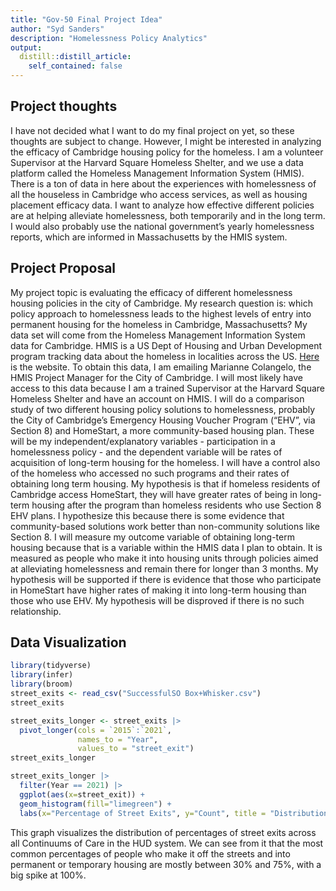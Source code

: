 ```yaml
---
title: "Gov-50 Final Project Idea"
author: "Syd Sanders"
description: "Homelessness Policy Analytics"
output:
  distill::distill_article:
    self_contained: false
---
```




## Project thoughts

I have not decided what I want to do my final project on yet, so these thoughts are subject to change. However, I might be interested in analyzing the efficacy of Cambridge housing policy for the homeless. I am a volunteer Supervisor at the Harvard Square Homeless Shelter, and we use a data platform called the Homeless Management Information System (HMIS). There is a ton of data in here about the experiences with homelessness of all the houseless in Cambridge who access services, as well as housing placement efficacy data. I want to analyze how effective different policies are at helping alleviate homelessness, both temporarily and in the long term. I would also probably use the national government's yearly homelessness reports, which are informed in Massachusetts by the HMIS system. 

## Project Proposal

My project topic is evaluating the efficacy of different homelessness housing policies in the city of Cambridge. My research question is: which policy approach to homelessness leads to the highest levels of entry into permanent housing for the homeless in Cambridge, Massachusetts? My data set will come from the Homeless Management Information System data for Cambridge. HMIS is a US Dept of Housing and Urban Development program tracking data about the homeless in localities across the US. [Here](https://www.hudexchange.info/programs/hmis/) is the website. To obtain this data, I am emailing Marianne Colangelo, the HMIS Project Manager for the City of Cambridge. I will most likely have access to this data because I am a trained Supervisor at the Harvard Square Homeless Shelter and have an account on HMIS. I will do a comparison study of two different housing policy solutions to homelessness, probably the City of Cambridge's Emergency Housing Voucher Program ("EHV", via Section 8) and HomeStart, a more community-based housing plan. These will be my independent/explanatory variables - participation in a homelessness policy - and the dependent variable will be rates of acquisition of long-term housing for the homeless. I will have a control also of the homeless who accessed no such programs and their rates of obtaining long term housing. My hypothesis is that if homeless residents of Cambridge access HomeStart, they will have greater rates of being in long-term housing after the program than homeless residents who use Section 8 EHV plans. I hypothesize this because there is some evidence that community-based solutions work better than non-community solutions like Section 8. I will measure my outcome variable of obtaining long-term housing because that is a variable within the HMIS data I plan to obtain. It is measured as people who make it into housing units through policies aimed at alleviating homelessness and remain there for longer than 3 months. My hypothesis will be supported if there is evidence that those who participate in HomeStart have higher rates of making it into long-term housing than those who use EHV. My hypothesis will be disproved if there is no such relationship. 

## Data Visualization

```r
library(tidyverse)
library(infer)
library(broom)
street_exits <- read_csv("SuccessfulSO Box+Whisker.csv")
street_exits
```


```r
street_exits_longer <- street_exits |>
  pivot_longer(cols = `2015`:`2021`,
               names_to = "Year",
               values_to = "street_exit")
street_exits_longer

street_exits_longer |>
  filter(Year == 2021) |>
  ggplot(aes(x=street_exit)) +
  geom_histogram(fill="limegreen") +
  labs(x="Percentage of Street Exits", y="Count", title = "Distribution of Street Exit Percentages across HUD CoCs")

```
This graph visualizes the distribution of percentages of street exits across all Continuums of Care in the HUD system. We can see from it that the most common percentages of people who make it off the streets and into permanent or temporary housing are mostly between 30% and 75%, with a big spike at 100%. 
